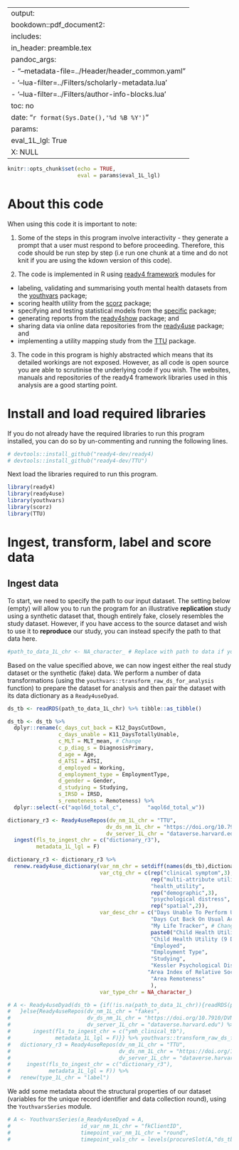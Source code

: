 
---
output: 
  bookdown::pdf_document2:
    includes:
      in_header: preamble.tex
    pandoc_args: 
      - "--metadata-file=../Header/header_common.yaml"
      - '--lua-filter=../Filters/scholarly-metadata.lua'
      - '--lua-filter=../Filters/author-info-blocks.lua'
    toc: no
date: "`r format(Sys.Date(),'%d %B %Y')`"
params:
  eval_1L_lgl: True
  X: NULL
---

```r
knitr::opts_chunk$set(echo = TRUE,
                      eval = params$eval_1L_lgl)
```

\blandscape
<!---BLOCK_LANDSCAPE_START--->

# About this code
When using this code it is important to note:

1) Some of the steps in this program involve interactivity - they generate a prompt that a user must respond to before proceeding. Therefore, this code should be run step by step (i.e run one chunk at a time and do not knit if you are using the kdown version of this code).

2) The code is implemented in R using [ready4 framework](https://ready4-dev.github.io/ready4/) modules for

- labeling, validating and summarising youth mental health datasets from the [youthvars](https://ready4-dev.github.io/youthvars/) package;
- scoring health utility from the [scorz](https://ready4-dev.github.io/scorz/) package;
- specifying and testing statistical models from the [specific](https://ready4-dev.github.io/specific/) package;
- generating reports from the [ready4show](https://ready4-dev.github.io/ready4show/)  package; and
- sharing data via online data repositories from the [ready4use](https://ready4-dev.github.io/ready4use/)  package; and
- implementing a utility mapping study from the [TTU](https://ready4-dev.github.io/TTU/) package.

3) The code in this program is highly abstracted which means that its detailed workings are not exposed. However, as all code is open source you are able to scrutinise the underlying code if you wish. The websites, manuals and repositories of the ready4 framework libraries used in this analysis are a good starting point. 

# Install and load required libraries
If you do not already have the required libraries to run this program installed, you can do so by un-commenting and running the following lines.

```r
# devtools::install_github("ready4-dev/ready4) 
# devtools::install_github("ready4-dev/TTU") 
```

Next load the libraries required to run this program.

```r
library(ready4)
library(ready4use)
library(youthvars)
library(scorz)
library(TTU)
```

# Ingest, transform, label and score data

## Ingest data
To start, we need to specify the path to our input dataset. The setting below (empty) will allow you to run the program for an illustrative **replication** study using a synthetic dataset that, though entirely fake, closely resembles the study dataset. However, if you have access to the source dataset and wish to use it to **reproduce** our study, you can instead specify the path to that data here.

```r
#path_to_data_1L_chr <- NA_character_ # Replace with path to data if you have access to it
```

Based on the value specified above, we can now ingest either the real study dataset or the synthetic (fake) data. We perform a number of data transformations (using the `youthvars::transform_raw_ds_for_analysis` function) to prepare the dataset for analysis and then pair the dataset with its data dictionary as a `Ready4useDyad`.

```r
ds_tb <- readRDS(path_to_data_1L_chr) %>% tibble::as_tibble()
```
```r
ds_tb <- ds_tb %>%
  dplyr::rename(c_days_cut_back = K12_DaysCutDown,
                c_days_unable = K11_DaysTotallyUnable,
                c_MLT = MLT_mean, # Change
                c_p_diag_s = DiagnosisPrimary,
                d_age = Age,
                d_ATSI = ATSI,
                d_employed = Working,
                d_employment_type = EmploymentType,
                d_gender = Gender,
                d_studying = Studying,
                s_IRSD = IRSD,
                s_remoteness = Remoteness) %>%
  dplyr::select(-c("aqol6d_total_c",        "aqol6d_total_w"))
```

```r
dictionary_r3 <- Ready4useRepos(dv_nm_1L_chr = "TTU",
                               dv_ds_nm_1L_chr = "https://doi.org/10.7910/DVN/DKDIB0", 
                               dv_server_1L_chr = "dataverse.harvard.edu") %>% 
  ingest(fls_to_ingest_chr = c("dictionary_r3"), 
         metadata_1L_lgl = F) 
```

```r
dictionary_r3 <- dictionary_r3 %>%
  renew.ready4use_dictionary(var_nm_chr = setdiff(names(ds_tb),dictionary_r3$var_nm_chr) %>% sort(),
                             var_ctg_chr = c(rep("clinical symptom",3),
                                             rep("multi-attribute utility instrument question",9),
                                             "health_utility",
                                             rep("demographic",3),
                                             "psychological distress",
                                             rep("spatial",2)),
                             var_desc_chr = c("Days Unable To Perform Usual Activities",
                                             "Days Cut Back On Usual Activities",
                                             "My Life Tracker", # Change
                                             paste0("Child Health Utility (9 Dimension) question ",1:9),
                                             "Child Health Utility (9 Dimension) total score",
                                             "Employed",
                                             "Employment Type",
                                             "Studying",
                                             "Kessler Psychological Distress Scale (10 Item)",
                                            "Area Index of Relative Social Disadvantage",
                                             "Area Remoteness"
                                             ),
                             var_type_chr = NA_character_)
```

```r
# A <- Ready4useDyad(ds_tb = {if(!is.na(path_to_data_1L_chr)){readRDS(path_to_data_1L_chr)
#   }else{Ready4useRepos(dv_nm_1L_chr = "fakes", 
#                        dv_ds_nm_1L_chr = "https://doi.org/10.7910/DVN/HJXYKQ", 
#                        dv_server_1L_chr = "dataverse.harvard.edu") %>%
#       ingest(fls_to_ingest_chr = c("ymh_clinical_tb"), 
#              metadata_1L_lgl = F)}} %>% youthvars::transform_raw_ds_for_analysis(),
#   dictionary_r3 = Ready4useRepos(dv_nm_1L_chr = "TTU",
#                                  dv_ds_nm_1L_chr = "https://doi.org/10.7910/DVN/DKDIB0", 
#                                  dv_server_1L_chr = "dataverse.harvard.edu") %>% 
#     ingest(fls_to_ingest_chr = c("dictionary_r3"), 
#            metadata_1L_lgl = F)) %>%  
#   renew(type_1L_chr = "label")
```

We add some metadata about the structural properties of our dataset (variables for the unique record identifier and data collection round), using the `YouthvarsSeries` module.

```r
# A <- YouthvarsSeries(a_Ready4useDyad = A,
#                      id_var_nm_1L_chr = "fkClientID",
#                      timepoint_var_nm_1L_chr = "round",
#                      timepoint_vals_chr = levels(procureSlot(A,"ds_tb")$round))
```
